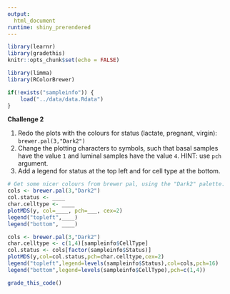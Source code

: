 ```yaml
---
output: 
  html_document
runtime: shiny_prerendered
---
```


```r
library(learnr)
library(gradethis)
knitr::opts_chunk$set(echo = FALSE)
```

```r
library(limma)
library(RColorBrewer)
```

```r
if(!exists("sampleinfo")) {
    load("../data/data.Rdata")
}
```

**Challenge 2**

1. Redo the plots with the colours for status (lactate, pregnant, virgin): `brewer.pal(3,"Dark2")`
2. Change the plotting characters to symbols, such that basal samples have the value `1` and luminal samples have the value `4`. HINT: use `pch` argument.
3. Add a legend for status at the top left and for cell type at the bottom.

```r
# Get some nicer colours from brewer pal, using the "Dark2" palette.
cols <- brewer.pal(3,"Dark2")
col.status <- ____
char.celltype <- ____
plotMDS(y, col=____, pch=___, cex=2)
legend("topleft",____)
legend("bottom", ____)
```

```r
cols <- brewer.pal(3,"Dark2")
char.celltype <- c(1,4)[sampleinfo$CellType]
col.status <- cols[factor(sampleinfo$Status)]
plotMDS(y,col=col.status,pch=char.celltype,cex=2)
legend("topleft",legend=levels(sampleinfo$Status),col=cols,pch=16)
legend("bottom",legend=levels(sampleinfo$CellType),pch=c(1,4))
```


```r
grade_this_code()
```
